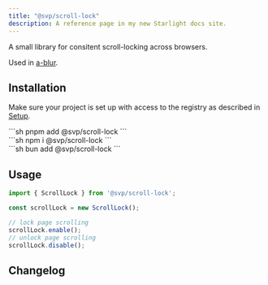 ```yaml
---
title: "@svp/scroll-lock"
description: A reference page in my new Starlight docs site.
---
```



A small library for consitent scroll-locking across browsers.

Used in [a-blur](/atrium/elements/a-blur/).

## Installation

Make sure your project is set up with access to the registry as described in [Setup](/atrium/setup).

<Command>
  <div slot="pnpm">
    ```sh
    pnpm add @svp/scroll-lock
    ```
  </div>
  <div slot="npm">
    ```sh
    npm i @svp/scroll-lock
    ```
  </div>
  <div slot="bun">
    ```sh
    bun add @svp/scroll-lock
    ```
  </div>
</Command>

## Usage

```ts
import { ScrollLock } from '@svp/scroll-lock';

const scrollLock = new ScrollLock();

// lock page scrolling
scrollLock.enable();
// unlock page scrolling
scrollLock.disable();
```

## Changelog

<Changelog package="components" />
